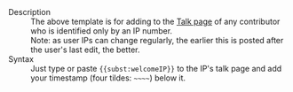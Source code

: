 ;Description
:The above template is for adding to the [[help:Talk page|Talk page]] of any contributor who is identified only by an IP number.
:Note: as user IPs can change regularly, the earlier this is posted after the user's last edit, the better.
;Syntax
:Just type or paste <code><nowiki>{{subst:welcomeIP}}</nowiki></code> to the IP's talk page and add your timestamp (four tildes: <code><nowiki>~~~~</nowiki></code>) below it.

<includeonly>[[Category:General wiki templates|{{PAGENAME}}]]</includeonly><noinclude>[[Category:Template documentation|{{PAGENAME}}]]</noinclude>